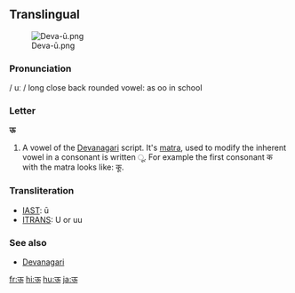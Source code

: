 ==Translingual==
[[File:Deva-ū.png|thumb]]

===Pronunciation===
/ uː / long close back rounded vowel: as oo in school

===Letter===
'''ऊ'''

# A vowel of the [[Devanagari]] script.  It's [[matra]], used to modify the inherent vowel in a consonant is written &#x0942;.  For example the first consonant क with the matra looks like: कू.

===Transliteration===
{{rfc-header|Transliteration}}
*[[w:IAST|IAST]]: ū
*[[w:ITRANS|ITRANS]]: U or uu

===See also===
*[[w:Devanagari|Devanagari]]

[[fr:ऊ]]
[[hi:ऊ]]
[[hu:ऊ]]
[[ja:ऊ]]